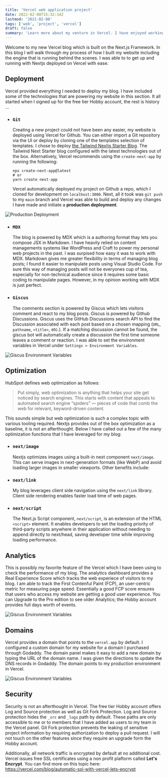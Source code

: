 ```yaml
---
title: 'Vercel web application project'
date: 2022-02-08T15:32:14Z
lastmod: '2021-02-08'
tags: ['web', 'project', 'vercel']
draft: false
summary: 'Learn more about my venture in Vercel. I have enjoyed working with the platform and developing this site'
---
```


Welcome to my new Vercel blog which is built on the Next.js Framework. In this blog I will walk through my process of how I built my website including the engine that is running behind the scenes. I was able to to get up and running with Nextjs deployed on Vercel with ease.

## Deployment

Vercel provided everything I needed to deploy my blog. I have included some of the technologies that are powering my website in this section. It all started when I signed up for the free tier Hobby account, the rest is history ...

- ### `Git`
    Creating a new project could not have been any easier, my website is deployed using Vercel for Github. You can either import a Git repository via the UI or deploy by cloning one of the templates selection of templates. I chose to deploy [the Tailwind Nextjs Starter Blog](https://tailwind-nextjs-starter-blog.vercel.app/blog/introducing-tailwind-nextjs-starter-blog). The Tailwind Next Starter blog configured with the latest technologies out of the box. Alternatively, Vercel recommends using the `create-next-app` by running the following:

    ```
    npx create-next-app@latest
    # or
    yarn create next-app
    ```
    
    Vercel automatically deployed my project on Github a repo, which I cloned for development on `localhost:3000`. Next, all it took was `git push` to my `main` branch and Vercel was able to build and deploy any changes I have made and initiate a **production deployment**.

![Production Deployment](/static/images/production.png)

- ### `MDX`
    The blog is powered by MDX which is a authoring format thay lets you compose JSX in Markdown. I have heavily relied on content managements systems like WordPress and Craft to power my personal web projects in the past. I was surpised how easy it was to work with MDX. Markdown gives me greater flexibility in terms of managing blog posts; I found it easier to manipulate posts using Visual Studio Code. For sure this way of managing posts will not be everyones cup of tea, especially for non-technical audience since it requires some basic coding to manipulate pages. However, in my opinion working with MDX is just perfect.

- ### `Giscus`
    The comments section is powered by Giscus which lets visitors comment and react to my blog posts. Giscus is powered by Github Discussions. Giscus uses the GitHub Discussions search API to find the Discussion associated with each post based on a chosen mapping (`URL`, `pathname`, `<title>`, etc.). If a matching discussion cannot be found, the giscus bot will automatically create a discussion the first time someone leaves a comment or reaction. I was able to set the environment variables in Vercel under `Settings > Environment Variables`. 
    
![Giscus Environment Variables](/static/images/environment.png)

## Optimization

HubSpot defines web optimization as follows:
   > Put simply, web optimization is anything that helps your site get noticed by search engines. This starts with content that appeals to automated search engine “spiders” — pieces of code that comb the web for relevant, keyword-driven content.

This sounds simple but web optimization is such a complex topic with various tooling required. Nextjs provides out of the box optimization as a baseline, it is not an afterthought. Below I have called out a few of the many optimization functions that I have leveraged for my blog:

- ### `next/image`
    Nextjs optimizes images using a built-in next component `next/image`. This can serve images in next-generation formats (like WebP) and avoid loading larger images in smaller viewports. Other benefits include:

- ### `next/link`
    My blog leverages client side navigation using the `next/link` library. Client side rendering enables faster load time of web pages. 

- ### `next/script`
    The Next.js Script component, `next/script`, is an extension of the HTML `<script>` element. It enables developers to set the loading priority of third-party scripts anywhere in their application without needing to append directly to next/head, saving developer time while improving loading performance.

## Analytics

This is possibly my favorite feature of the Vercel which I have been using to check the performance of my blog. The analytics dashboard provides a Real Experience Score which tracks the web experiece of visitors to my blog. I am able to track the First Contenful Paint (FCP), an user-centric metric for measuring page speed. Essentially a good FCP score ensures that users who access my website are getting a good user experience. You can Upgrade to the Pro edition to see older Analytics; the Hobby account provides full days worth of events.

![Giscus Environment Variables](/static/images/analytics.png)

## Domains

Vercel provides a domain that points to the `vercel.app` by default. I configured a custom domain for my website for a domain I purchased through Godaddy. The domain panel makes it easy to add a new domain by typing the URL of the domain name. I was given the directions to update the DNS records in Godaddy. The domain points to my production environment in Vercel.

![Giscus Environment Variables](/static/images/domain.png)

## Security

Security is not an afterthought in Vercel. The free tier Hobby account offers Log and Source protection as well as Git Fork Protection. Log and Source protection hides the `_src` and `_logs` path by default. These paths are only accessible to me or to members that I have added as users to my team in the Vercel panel. Git Fork protection prevents the leaking of sensitive project information by requiring authorization to deploy a pull request. I will not touch on the other features since they require an upgrade form the Hobby account. 

Additionally, all network traffic is encrypted by default at no additional cost. Vercel issues free SSL certificates using a non profit plaftorm called **Let's Encrypt**. You can find more on this topic here: https://vercel.com/blog/automatic-ssl-with-vercel-lets-encrypt



